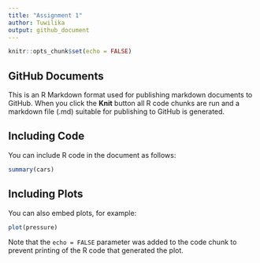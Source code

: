 ```yaml
---
title: "Assignment 1"
author: Tuwilika
output: github_document
---
```


```r
knitr::opts_chunk$set(echo = FALSE)

```

## GitHub Documents

This is an R Markdown format used for publishing markdown documents to GitHub. When you click the **Knit** button all R code chunks are run and a markdown file (.md) suitable for publishing to GitHub is generated.

## Including Code

You can include R code in the document as follows:

```r
summary(cars)
```

## Including Plots

You can also embed plots, for example:

```r
plot(pressure)
```

Note that the `echo = FALSE` parameter was added to the code chunk to prevent printing of the R code that generated the plot.
